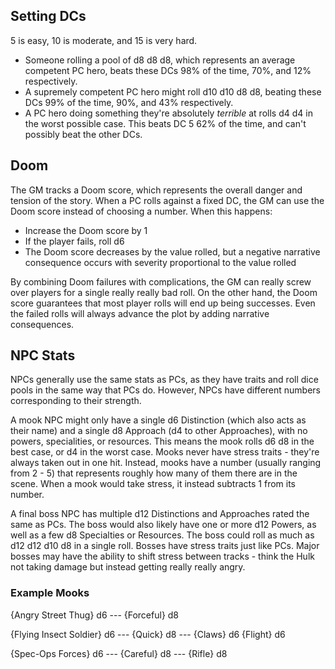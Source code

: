## Setting DCs

5 is easy, 10 is moderate, and 15 is very hard.

* Someone rolling a pool of d8 d8 d8, which represents an average competent PC hero, beats these DCs 98% of the time, 70%, and 12% respectively.
* A supremely competent PC hero might roll d10 d10 d8 d8, beating these DCs 99% of the time, 90%, and 43% respectively.
* A PC hero doing something they're absolutely *terrible* at rolls d4 d4 in the worst possible case. This beats DC 5 62% of the time, and can't possibly beat the other DCs.

## Doom

The GM tracks a Doom score, which represents the overall danger and tension of the story. When a PC rolls against a fixed DC, the GM can use the Doom score instead of choosing a number. When this happens:
* Increase the Doom score by 1
* If the player fails, roll d6
* The Doom score decreases by the value rolled, but a negative narrative consequence occurs with severity proportional to the value rolled

By combining Doom failures with complications, the GM can really screw over players for a single really really bad roll. On the other hand, the Doom score guarantees that most player rolls will end up being successes. Even the failed rolls will always advance the plot by adding narrative consequences.

## NPC Stats

NPCs generally use the same stats as PCs, as they have traits and roll dice pools in the same way that PCs do. However, NPCs have different numbers corresponding to their strength.

A mook NPC might only have a single d6 Distinction (which also acts as their name) and a single d8 Approach (d4 to other Approaches), with no powers, specialities, or resources. This means the mook rolls d6 d8 in the best case, or d4 in the worst case. Mooks never have stress traits - they're always taken out in one hit. Instead, mooks have a number (usually ranging from 2 - 5) that represents roughly how many of them there are in the scene. When a mook would take stress, it instead subtracts 1 from its number.

A final boss NPC has multiple d12 Distinctions and Approaches rated the same as PCs. The boss would also likely have one or more d12 Powers, as well as a few d8 Specialties or Resources. The boss could roll as much as d12 d12 d10 d8 in a single roll. Bosses have stress traits just like PCs. Major bosses may have the ability to shift stress between tracks - think the Hulk not taking damage but instead getting really really angry.

### Example Mooks

{Angry Street Thug} d6 --- {Forceful} d8

{Flying Insect Soldier} d6 --- {Quick} d8 --- {Claws} d6 {Flight} d6

{Spec-Ops Forces} d6 --- {Careful} d8 --- {Rifle} d8
